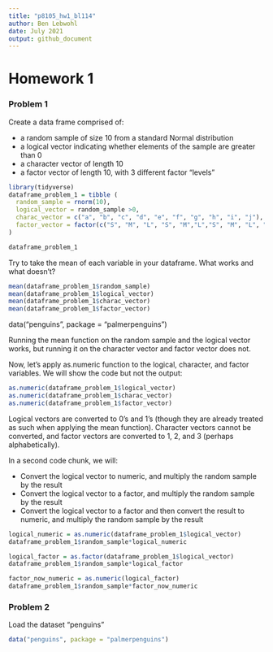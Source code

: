 ```yaml
---
title: "p8105_hw1_bl114"
author: Ben Lebwohl
date: July 2021
output: github_document
---
```



# Homework 1

### Problem 1

Create a data frame comprised of:

  * a random sample of size 10 from a standard Normal distribution
  * a logical vector indicating whether elements of the sample are greater than 0
  * a character vector of length 10
  * a factor vector of length 10, with 3 different factor “levels”

```r
library(tidyverse)
dataframe_problem_1 = tibble (
  random_sample = rnorm(10),
  logical_vector = random_sample >0,
  charac_vector = c("a", "b", "c", "d", "e", "f", "g", "h", "i", "j"),
  factor_vector = factor(c("S", "M", "L", "S", "M","L","S", "M", "L", "S"))
)

dataframe_problem_1

```

Try to take the mean of each variable in your dataframe. What works and what doesn’t?

```r

mean(dataframe_problem_1$random_sample)
mean(dataframe_problem_1$logical_vector)
mean(dataframe_problem_1$charac_vector)
mean(dataframe_problem_1$factor_vector)

```



data("penguins", package = "palmerpenguins")

Running the mean function on the random sample and the logical vector works, but running it on the character vector and factor vector does not.

Now, let's apply as.numeric function to the logical, character, and factor variables. We will show the code but not the output:

```r

as.numeric(dataframe_problem_1$logical_vector)
as.numeric(dataframe_problem_1$charac_vector)
as.numeric(dataframe_problem_1$factor_vector)
```

Logical vectors are converted to 0's and 1's (though they are already treated as such when applying the mean function). Character vectors cannot be converted, and factor vectors are converted to 1, 2, and 3 (perhaps alphabetically).


In a second code chunk, we will:

  * Convert the logical vector to numeric, and multiply the random sample by the result
  * Convert the logical vector to a factor, and multiply the random sample by the result
  * Convert the logical vector to a factor and then convert the result to numeric, and multiply the random sample by the result

```r

logical_numeric = as.numeric(dataframe_problem_1$logical_vector)
dataframe_problem_1$random_sample*logical_numeric

logical_factor = as.factor(dataframe_problem_1$logical_vector)
dataframe_problem_1$random_sample*logical_factor

factor_now_numeric = as.numeric(logical_factor)
dataframe_problem_1$random_sample*factor_now_numeric

```

### Problem 2

Load the dataset "penguins"

```r
data("penguins", package = "palmerpenguins")
```


